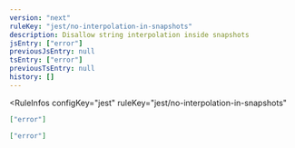 ```yaml
---
version: "next"
ruleKey: "jest/no-interpolation-in-snapshots"
description: Disallow string interpolation inside snapshots
jsEntry: ["error"]
previousJsEntry: null
tsEntry: ["error"]
previousTsEntry: null
history: []
---
```


<RuleInfos 
  configKey="jest" 
  ruleKey="jest/no-interpolation-in-snapshots" 
>

```json
["error"]
```

```json
["error"]
```

</RuleInfos>
